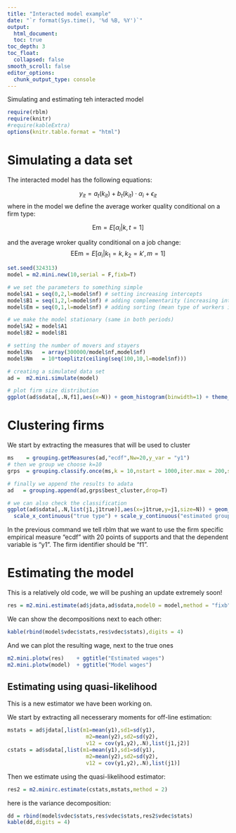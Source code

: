 ```yaml
---
title: "Interacted model example"
date: "`r format(Sys.time(), '%d %B, %Y')`"
output:
  html_document:
  toc: true
toc_depth: 3
toc_float:
  collapsed: false
smooth_scroll: false
editor_options:
  chunk_output_type: console
---
```


Simulating and estimating teh interacted model

```r
require(rblm)
require(knitr)
#require(kableExtra)
options(knitr.table.format = "html") 
```


# Simulating a data set

The interacted model has the following equations:

$$  y_{it} = a_t(k_{it}) + b_t(k_{it}) \cdot \alpha_i + \epsilon_{it}$$
where in the model we define the average worker quality conditional on a firm type:

$$ \text{Em} =  E[ \alpha_i |k,t=1  ]  $$

and the average wroker quality conditional on a job change:
$$ \text{EEm} =  E[ \alpha_i |k_1{=}k,k_2{=}k',m{=}1  ]  $$


```r
set.seed(324313)
model = m2.mini.new(10,serial = F,fixb=T)

# we set the parameters to something simple
model$A1 = seq(0,2,l=model$nf) # setting increasing intercepts
model$B1 = seq(1,2,l=model$nf) # adding complementarity (increasing interactions)
model$Em = seq(0,1,l=model$nf) # adding sorting (mean type of workers is increasing in k)

# we make the model stationary (same in both periods)
model$A2 = model$A1
model$B2 = model$B1

# setting the number of movers and stayers 
model$Ns   = array(300000/model$nf,model$nf)
model$Nm   = 10*toeplitz(ceiling(seq(100,10,l=model$nf)))

# creating a simulated data set
ad =  m2.mini.simulate(model)

# plot firm size distribution
ggplot(ad$sdata[,.N,f1],aes(x=N)) + geom_histogram(binwidth=1) + theme_bw()

```

# Clustering firms 

We start by extracting the measures that will be used to cluster
```r
ms    = grouping.getMeasures(ad,"ecdf",Nw=20,y_var = "y1")
# then we group we choose k=10
grps  = grouping.classify.once(ms,k = 10,nstart = 1000,iter.max = 200,step=250)

# finally we append the results to adata
ad   = grouping.append(ad,grps$best_cluster,drop=T)

# we can also check the classification
ggplot(ad$sdata[,.N,list(j1,j1true)],aes(x=j1true,y=j1,size=N)) + geom_point() + theme_bw() +
  scale_x_continuous("true type") + scale_y_continuous("estimated group")
```

In the previous command we tell rblm that we want to use the firm
specific empirical measure "ecdf" with 20 points of supports and that
the dependent variable is "y1". The firm identifier should be "f1".

# Estimating the model 

This is a relatively old code, we will be pushing an update extremely soon!

```r
res = m2.mini.estimate(ad$jdata,ad$sdata,model0 = model,method = "fixb")
```

We can show the decompositions next to each other:

```r
kable(rbind(model$vdec$stats,res$vdec$stats),digits = 4) 
```


And we can plot the resulting wage, next to the true ones

```r
m2.mini.plotw(res)    + ggtitle("Estimated wages")
m2.mini.plotw(model)  + ggtitle("Model wages")
```

## Estimating using quasi-likelihood

This is a new estimator we have been working on.

We start by extracting all necesserary moments for off-line estimation:

```r
mstats = ad$jdata[,list(m1=mean(y1),sd1=sd(y1),
                         m2=mean(y2),sd2=sd(y2),
                         v12 = cov(y1,y2),.N),list(j1,j2)]
cstats = ad$sdata[,list(m1=mean(y1),sd1=sd(y1),
                         m2=mean(y2),sd2=sd(y2),
                         v12 = cov(y1,y2),.N),list(j1)]
```

Then we estimate using the quasi-likelihood estimator:
```r
res2 = m2.minirc.estimate(cstats,mstats,method = 2)
```

here is the variance decomposition:

```r
dd = rbind(model$vdec$stats,res$vdec$stats,res2$vdec$stats)
kable(dd,digits = 4) 
```
